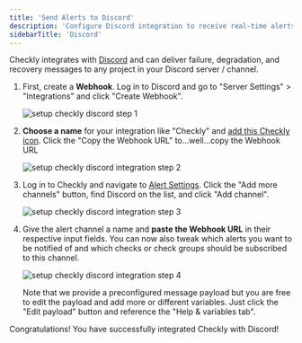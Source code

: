 ```yaml
---
title: 'Send Alerts to Discord'
description: 'Configure Discord integration to receive real-time alerts from Checkly monitors'
sidebarTitle: 'Discord'
---
```


Checkly integrates with [Discord](https://discord.com/) and can
deliver failure, degradation, and recovery messages to any project in your Discord server / channel.

1. First, create a **Webhook**. Log in to Discord and go to "Server Settings" > "Integrations" and click "Create Webhook".

   ![setup checkly discord step 1](/images/docs/images/integrations/discord/discord_step1.png)

2. **Choose a name** for your integration like "Checkly" and [add this Checkly icon](https://cdn.checklyhq.com/logos/fat_racoon_square.png).
    Click the "Copy the Webhook URL" to...well...copy the Webhook URL 

   ![setup checkly discord integration step 2](/images/docs/images/integrations/discord/discord_step2.png)

3. Log in to Checkly and navigate to [Alert Settings](https://app.checklyhq.com/alert-settings/).
   Click the "Add more channels" button, find Discord on the list, and click "Add channel".

   ![setup checkly discord integration step 3](/images/docs/images/integrations/discord/discord_step3.png)

4. Give the alert channel a name and **paste the Webhook URL** in their respective input fields. You can now also tweak
   which alerts you want to be notified of and which checks or check groups should be subscribed to this channel.

   ![setup checkly discord integration step 4](/images/docs/images/integrations/discord/discord_step4.png)

   <Callout type="note">
   Note that we provide a preconfigured message payload but you are free to edit the payload and add more or different
   variables. Just click the "Edit payload" button and reference the "Help & variables tab".
   </Callout>

Congratulations! You have successfully integrated Checkly with Discord!